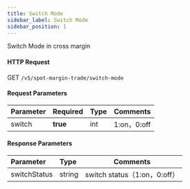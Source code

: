 ```yaml
---
title: Switch Mode
sidebar_label: Switch Mode
sidebar_position: 1
---
```

Switch Mode in cross margin

#### HTTP Request
GET `/v5/spot-margin-trade/switch-mode`

#### Request Parameters
| Parameter | Required | Type | Comments|
|:----- |:-------|:-----|------ |
|switch |**true** |int |1:on，0:off |

#### Response Parameters
| Parameter | Type | Comments|
|:----- |:-----|----- |
|switchStatus |string |switch status（1:on，0:off）|
